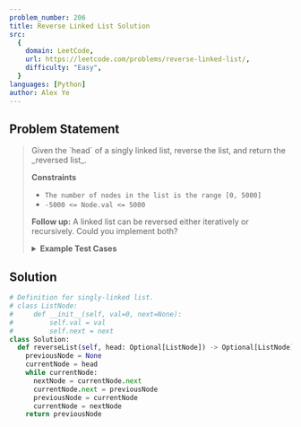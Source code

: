 ```yaml
---
problem_number: 206
title: Reverse Linked List Solution
src:
  {
    domain: LeetCode,
    url: https://leetcode.com/problems/reverse-linked-list/,
    difficulty: "Easy",
  }
languages: [Python]
author: Alex Ye
---
```


## Problem Statement

<blockquote src={frontmatter.src_url}>
Given the `head` of a singly linked list, reverse the list, and return the _reversed list_.

**Constraints**

- `The number of nodes in the list is the range [0, 5000]`
- `-5000 <= Node.val <= 5000`

**Follow up:** A linked list can be reversed either iteratively or recursively. Could you implement both?

<details>
<summary><strong>Example Test Cases</strong></summary>

**Example 1:**

```
Input: head = [1,2,3,4,5]
Output: [5,4,3,2,1]
```

**Example 2:**

```
Input: head = [1,2]
Output: [2,1]
```

**Example 3:**

```
Input: head = []
Output: []
```

</details>
</blockquote>

## Solution

```python
# Definition for singly-linked list.
# class ListNode:
#     def __init__(self, val=0, next=None):
#         self.val = val
#         self.next = next
class Solution:
  def reverseList(self, head: Optional[ListNode]) -> Optional[ListNode]:
    previousNode = None
    currentNode = head
    while currentNode:
      nextNode = currentNode.next
      currentNode.next = previousNode
      previousNode = currentNode
      currentNode = nextNode
    return previousNode
```
